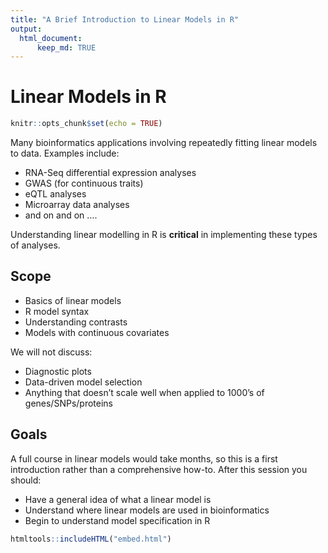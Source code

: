 ---
title: "A Brief Introduction to Linear Models in R"
output:
  html_document:
      keep_md: TRUE
---

# Linear Models in R

```{r setup, include=FALSE}
knitr::opts_chunk$set(echo = TRUE)
```

Many bioinformatics applications involving repeatedly fitting linear models to data.  Examples include:

* RNA-Seq differential expression analyses
* GWAS (for continuous traits)
* eQTL analyses
* Microarray data analyses
* and on and on ....

Understanding linear modelling in R is **critical** in implementing these types of analyses.

## Scope
* Basics of linear models
* R model syntax
* Understanding contrasts
* Models with continuous covariates

We will not discuss:

* Diagnostic plots 
* Data-driven model selection
* Anything that doesn't scale well when applied to 1000's of genes/SNPs/proteins

## Goals
A full course in linear models would take months, so this is a first introduction rather than a comprehensive how-to.  After this session you should:

* Have a general idea of what a linear model is
* Understand where linear models are used in bioinformatics
* Begin to understand model specification in R


<P style="page-break-before: always">


```{r, echo=FALSE}
htmltools::includeHTML("embed.html")
```


